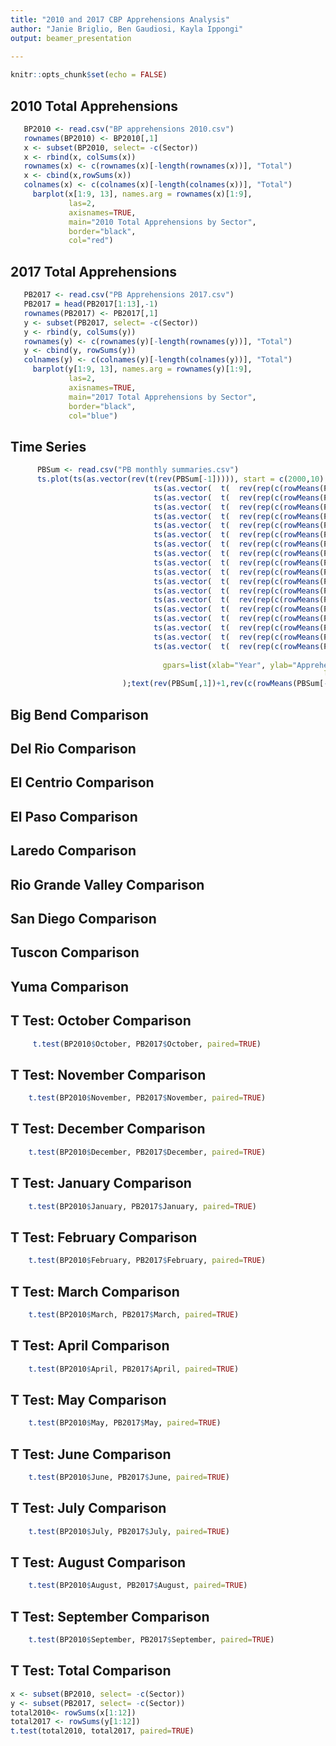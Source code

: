 ```yaml
---
title: "2010 and 2017 CBP Apprehensions Analysis"
author: "Janie Briglio, Ben Gaudiosi, Kayla Ippongi"
output: beamer_presentation
        
---
```


```r
knitr::opts_chunk$set(echo = FALSE)
```

## 2010 Total Apprehensions  

```r
   BP2010 <- read.csv("BP apprehensions 2010.csv")
   rownames(BP2010) <- BP2010[,1]
   x <- subset(BP2010, select= -c(Sector))
   x <- rbind(x, colSums(x))
   rownames(x) <- c(rownames(x)[-length(rownames(x))], "Total")
   x <- cbind(x,rowSums(x))
   colnames(x) <- c(colnames(x)[-length(colnames(x))], "Total")
     barplot(x[1:9, 13], names.arg = rownames(x)[1:9], 
             las=2,
             axisnames=TRUE,
             main="2010 Total Apprehensions by Sector",
             border="black",
             col="red")
```

## 2017 Total Apprehensions 
```r
   PB2017 <- read.csv("PB Apprehensions 2017.csv")
   PB2017 = head(PB2017[1:13],-1)
   rownames(PB2017) <- PB2017[,1]
   y <- subset(PB2017, select= -c(Sector))
   y <- rbind(y, colSums(y))
   rownames(y) <- c(rownames(y)[-length(rownames(y))], "Total")
   y <- cbind(y, rowSums(y))
   colnames(y) <- c(colnames(y)[-length(colnames(y))], "Total")
     barplot(y[1:9, 13], names.arg = rownames(y)[1:9], 
             las=2,
             axisnames=TRUE,
             main="2017 Total Apprehensions by Sector",
             border="black",
             col="blue")  
```

## Time Series

```r
      PBSum <- read.csv("PB monthly summaries.csv")
      ts.plot(ts(as.vector(rev(t(rev(PBSum[-1])))), start = c(2000,10), frequency=12),
                                ts(as.vector(  t(  rev(rep(c(rowMeans(PBSum[18,-1])),each=12)  )  )), start = c(2000,10), frequency=12),
                                ts(as.vector(  t(  rev(rep(c(rowMeans(PBSum[17,-1])),each=12)  )  )), start = c(2001,10), frequency=12),
                                ts(as.vector(  t(  rev(rep(c(rowMeans(PBSum[16,-1])),each=12)  )  )), start = c(2002,10), frequency=12),
                                ts(as.vector(  t(  rev(rep(c(rowMeans(PBSum[15,-1])),each=12)  )  )), start = c(2003,10), frequency=12),
                                ts(as.vector(  t(  rev(rep(c(rowMeans(PBSum[14,-1])),each=12)  )  )), start = c(2004,10), frequency=12),
                                ts(as.vector(  t(  rev(rep(c(rowMeans(PBSum[13,-1])),each=12)  )  )), start = c(2005,10), frequency=12),
                                ts(as.vector(  t(  rev(rep(c(rowMeans(PBSum[12,-1])),each=12)  )  )), start = c(2006,10), frequency=12),
                                ts(as.vector(  t(  rev(rep(c(rowMeans(PBSum[11,-1])),each=12)  )  )), start = c(2007,10), frequency=12),
                                ts(as.vector(  t(  rev(rep(c(rowMeans(PBSum[10,-1])),each=12)  )  )), start = c(2008,10), frequency=12),
                                ts(as.vector(  t(  rev(rep(c(rowMeans(PBSum[9,-1])),each=12)  )  )), start = c(2009,10), frequency=12),
                                ts(as.vector(  t(  rev(rep(c(rowMeans(PBSum[8,-1])),each=12)  )  )), start = c(2010,10), frequency=12),
                                ts(as.vector(  t(  rev(rep(c(rowMeans(PBSum[7,-1])),each=12)  )  )), start = c(2011,10), frequency=12),
                                ts(as.vector(  t(  rev(rep(c(rowMeans(PBSum[6,-1])),each=12)  )  )), start = c(2012,10), frequency=12),
                                ts(as.vector(  t(  rev(rep(c(rowMeans(PBSum[5,-1])),each=12)  )  )), start = c(2013,10), frequency=12),
                                ts(as.vector(  t(  rev(rep(c(rowMeans(PBSum[4,-1])),each=12)  )  )), start = c(2014,10), frequency=12),
                                ts(as.vector(  t(  rev(rep(c(rowMeans(PBSum[3,-1])),each=12)  )  )), start = c(2015,10), frequency=12),
                                ts(as.vector(  t(  rev(rep(c(rowMeans(PBSum[2,-1])),each=12)  )  )), start = c(2016,10), frequency=12),
                                ts(as.vector(  t(  rev(rep(c(rowMeans(PBSum[1,-1])),each=12)  )  )), start = c(2017,10), frequency=12),
                                
                                  gpars=list(xlab="Year", ylab="Apprehensions", 
                                                                      lty=1, col=c('blue',rep(c('red'),times=18), ltw=2))
                         );text(rev(PBSum[,1])+1,rev(c(rowMeans(PBSum[-1])))+4000,labels=paste(rev(PBSum[,1])),cex=0.6,col="red")
```

## Big Bend Comparison
\includegraphics{img/bigbend.png}

## Del Rio Comparison
\includegraphics{img/delrio.png}

## El Centrio Comparison
\includegraphics{img/elcentrio.png}

## El Paso Comparison
\includegraphics{img/elpaso.png}

## Laredo Comparison
\includegraphics{img/laredo.png}

## Rio Grande Valley Comparison
\includegraphics{img/riogrande.png}

## San Diego Comparison
\includegraphics{img/sandiego.png}

## Tuscon Comparison
\includegraphics{img/tuscon.png}

## Yuma Comparison
\includegraphics{img/yuma.png}

## T Test: October Comparison
```r
     t.test(BP2010$October, PB2017$October, paired=TRUE)
```

## T Test: November Comparison
```r
    t.test(BP2010$November, PB2017$November, paired=TRUE)
```

## T Test: December Comparison
```r
    t.test(BP2010$December, PB2017$December, paired=TRUE)
```
## T Test: January Comparison
```r
    t.test(BP2010$January, PB2017$January, paired=TRUE)
```
## T Test: February Comparison
```r
    t.test(BP2010$February, PB2017$February, paired=TRUE)
```
## T Test: March Comparison
```r
    t.test(BP2010$March, PB2017$March, paired=TRUE)
```
## T Test: April Comparison
```r
    t.test(BP2010$April, PB2017$April, paired=TRUE)
```
## T Test: May Comparison
```r
    t.test(BP2010$May, PB2017$May, paired=TRUE)
```
## T Test: June Comparison
```r
    t.test(BP2010$June, PB2017$June, paired=TRUE)
```
## T Test: July Comparison
```r
    t.test(BP2010$July, PB2017$July, paired=TRUE)
```
## T Test: August Comparison
```r
    t.test(BP2010$August, PB2017$August, paired=TRUE)
```
## T Test: September Comparison
```r
    t.test(BP2010$September, PB2017$September, paired=TRUE)
```

## T Test: Total Comparison 
```r
x <- subset(BP2010, select= -c(Sector))
y <- subset(PB2017, select= -c(Sector))
total2010<- rowSums(x[1:12])
total2017 <- rowSums(y[1:12])
t.test(total2010, total2017, paired=TRUE)
```